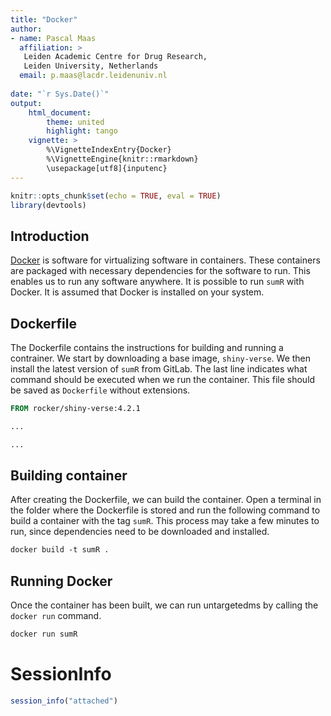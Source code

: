 ```yaml
---
title: "Docker"
author:
- name: Pascal Maas
  affiliation: >
   Leiden Academic Centre for Drug Research, 
   Leiden University, Netherlands
  email: p.maas@lacdr.leidenuniv.nl
  
date: "`r Sys.Date()`"
output: 
    html_document:
        theme: united
        highlight: tango
    vignette: >
        %\VignetteIndexEntry{Docker}
        %\VignetteEngine{knitr::rmarkdown}
        \usepackage[utf8]{inputenc}
---
```

```r
knitr::opts_chunk$set(echo = TRUE, eval = TRUE)
library(devtools)
```

## Introduction
[Docker](https://docker.com) is software for virtualizing software in 
containers. These containers are packaged with necessary dependencies for the
software to run. This enables us to run any software anywhere. It is possible
to run `sumR` with Docker. It is assumed that Docker is installed
on your system.

## Dockerfile
The Dockerfile contains the instructions for building and running a contrainer.
We start by downloading a base image, `shiny-verse`. We then install the 
latest version of `sumR` from GitLab. The last line indicates what command
should be executed when we run the container. This file should be saved as 
`Dockerfile` without extensions.

```dockerfile
FROM rocker/shiny-verse:4.2.1

...

...
```

## Building container
After creating the Dockerfile, we can build the container. Open a terminal
in the folder where the Dockerfile is stored and run the following command to
build a container with the tag `sumR`. This process may take a few 
minutes to run, since dependencies need to be downloaded and installed.

```dockerfile
docker build -t sumR .
```

## Running Docker
Once the container has been built, we can run untargetedms by calling the
`docker run` command. 
```dockerfile
docker run sumR
```

# SessionInfo
```r

session_info("attached")
```
